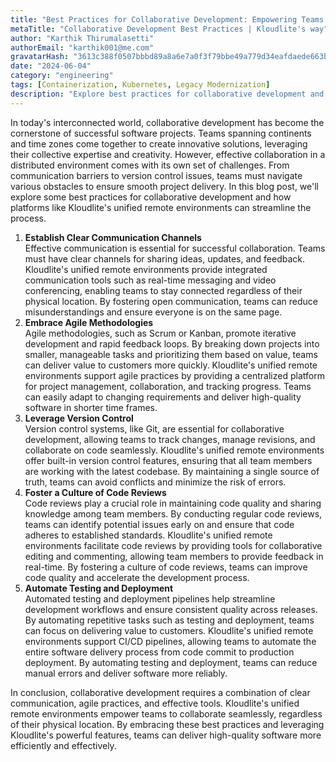 ```yaml
---
title: "Best Practices for Collaborative Development: Empowering Teams with Unified Remote Environments"
metaTitle: "Collaborative Development Best Practices | Kloudlite's way"
author: "Karthik Thirumalasetti"
authorEmail: "karthik001@me.com"
gravatarHash: "3613c388f0507bbbd89a8a6e7a0f3f79bbe49a779d34eafdaede663b3f2a2542"
date: "2024-06-04"
category: "engineering"
tags: [Containerization, Kubernetes, Legacy Modernization]
description: "Explore best practices for collaborative development and how Kloudlite's unified remote environments enhance communication, agile practices, version control, code reviews, and CI/CD automation"
---
```


In today's interconnected world, collaborative development has become the cornerstone of successful software projects. Teams spanning continents and time zones come together to create innovative solutions, leveraging their collective expertise and creativity. However, effective collaboration in a distributed environment comes with its own set of challenges. From communication barriers to version control issues, teams must navigate various obstacles to ensure smooth project delivery.
In this blog post, we'll explore some best practices for collaborative development and how platforms like Kloudlite's unified remote environments can streamline the process.

1. **Establish Clear Communication Channels** <br/>Effective communication is essential for successful collaboration. Teams must have clear channels for sharing ideas, updates, and feedback. Kloudlite's unified remote environments provide integrated communication tools such as real-time messaging and video conferencing, enabling teams to stay connected regardless of their physical location. By fostering open communication, teams can reduce misunderstandings and ensure everyone is on the same page.
2. **Embrace Agile Methodologies** <br/>Agile methodologies, such as Scrum or Kanban, promote iterative development and rapid feedback loops. By breaking down projects into smaller, manageable tasks and prioritizing them based on value, teams can deliver value to customers more quickly. Kloudlite's unified remote environments support agile practices by providing a centralized platform for project management, collaboration, and tracking progress. Teams can easily adapt to changing requirements and deliver high-quality software in shorter time frames.
3. **Leverage Version Control** <br/>Version control systems, like Git, are essential for collaborative development, allowing teams to track changes, manage revisions, and collaborate on code seamlessly. Kloudlite's unified remote environments offer built-in version control features, ensuring that all team members are working with the latest codebase. By maintaining a single source of truth, teams can avoid conflicts and minimize the risk of errors.
4. **Foster a Culture of Code Reviews** <br/>Code reviews play a crucial role in maintaining code quality and sharing knowledge among team members. By conducting regular code reviews, teams can identify potential issues early on and ensure that code adheres to established standards. Kloudlite's unified remote environments facilitate code reviews by providing tools for collaborative editing and commenting, allowing team members to provide feedback in real-time. By fostering a culture of code reviews, teams can improve code quality and accelerate the development process.
5. **Automate Testing and Deployment** <br/>Automated testing and deployment pipelines help streamline development workflows and ensure consistent quality across releases. By automating repetitive tasks such as testing and deployment, teams can focus on delivering value to customers. Kloudlite's unified remote environments support CI/CD pipelines, allowing teams to automate the entire software delivery process from code commit to production deployment. By automating testing and deployment, teams can reduce manual errors and deliver software more reliably.

In conclusion, collaborative development requires a combination of clear communication, agile practices, and effective tools. Kloudlite's unified remote environments empower teams to collaborate seamlessly, regardless of their physical location. By embracing these best practices and leveraging Kloudlite's powerful features, teams can deliver high-quality software more efficiently and effectively.

